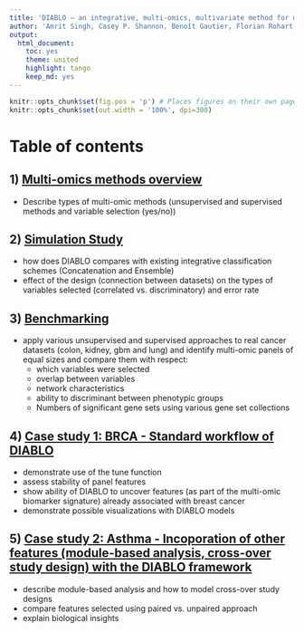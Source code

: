 ```yaml
---
title: 'DIABLO – an integrative, multi-omics, multivariate method for multi-group classification'
author: 'Amrit Singh, Casey P. Shannon, Benoît Gautier, Florian Rohart, Michaël Vacher, Scott J. Tebbutt, and Kim-Anh Lê Cao'
output:
  html_document:
    toc: yes
    theme: united
    highlight: tango
    keep_md: yes
---
```


```r
knitr::opts_chunk$set(fig.pos = 'p') # Places figures on their own pages
knitr::opts_chunk$set(out.width = '100%', dpi=300)
```

# Table of contents

## 1) [Multi-omics methods overview](https://github.com/singha53/diablo/blob/master/analyses/methods_overview/methods.md)
* Describe types of multi-omic methods (unsupervised and supervised methods and variable selection (yes/no))
  
## 2) [Simulation Study](https://github.com/singha53/diablo/blob/master/analyses/simulation_study/simulation_study.md)
* how does DIABLO compares with existing integrative classification schemes (Concatenation and Ensemble)
* effect of the design (connection between datasets) on the types of variables selected (correlated vs. discriminatory) and error rate

## 3) [Benchmarking](https://github.com/singha53/diablo/blob/master/analyses/benchmarking/benchmarking_enrichmentConnectivity.md)
* apply various unsupervised and supervised approaches to real cancer datasets (colon, kidney, gbm and lung) and identify multi-omic panels of equal sizes and compare them with respect:
  + which variables were selected
  + overlap between variables
  + network characteristics
  + ability to discriminant between phenotypic groups
  + Numbers of significant gene sets using various gene set collections

## 4) [Case study 1: BRCA - Standard workflow of DIABLO](https://github.com/singha53/diablo/blob/master/analyses/casestudy1_brca/brca_analysis.md)
* demonstrate use of the tune function
* assess stability of panel features
* show ability of DIABLO to uncover features (as part of the multi-omic biomarker signature) already associated with breast cancer
* demonstrate possible visualizations with DIABLO models

## 5) [Case study 2: Asthma - Incoporation of other features (module-based analysis, cross-over study design) with the DIABLO framework](https://github.com/singha53/diablo/blob/master/analyses/casestudy2_asthma/asthma_analysis.md)
* describe module-based analysis and how to model cross-over study designs
* compare features selected using paired vs. unpaired approach
* explain biological insights

